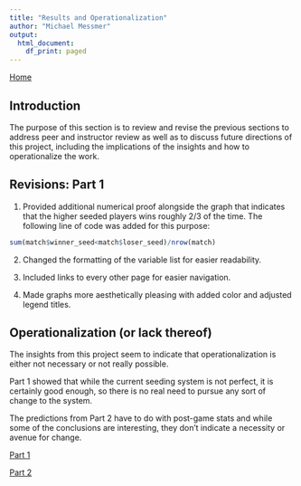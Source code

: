 ```yaml
---
title: "Results and Operationalization"
author: "Michael Messmer"
output:
  html_document:
    df_print: paged
---
```

<a href="index.html">Home</a>

## Introduction

The purpose of this section is to review and revise the previous sections to address peer and instructor review as well as to discuss future directions of this project, including the implications of the insights and how to operationalize the work.

## Revisions: Part 1

1. Provided additional numerical proof alongside the graph that indicates that the higher seeded players wins roughly 2/3 of the time. The following line of code was added for this purpose:

```r
sum(match$winner_seed<match$loser_seed)/nrow(match)
```

2. Changed the formatting of the variable list for easier readability.

3. Included links to every other page for easier navigation.

4. Made graphs more aesthetically pleasing with added color and adjusted legend titles.

## Operationalization (or lack thereof)

The insights from this project seem to indicate that operationalization is either not necessary or not really possible.

Part 1 showed that while the current seeding system is not perfect, it is certainly good enough, so there is no real need to pursue any sort of change to the system.

The predictions from Part 2 have to do with post-game stats and while some of the conclusions are interesting, they don't indicate a necessity or avenue for change.

<a href="deliverable1.html">Part 1</a>

<a href="deliverable2.html">Part 2</a>

